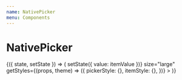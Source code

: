 ```yaml
---
name: NativePicker
menu: Components
---
```



# NativePicker

<Playground>
  <State initial={{ value: 'js' }}>
    {({ state, setState }) => (
      <NativePicker
        selectedValue={state.value}
        onValueChange={(itemValue, itemIndex) => setState({ value: itemValue })}
        size="large"
        getStyles={(props, theme) => ({
          pickerStyle: {},
          itemStyle: {},
        })}
      >
        <NativePickerItem label="C" value="c" />
        <NativePickerItem label="C#" value="c#" />
        <NativePickerItem label="C++" value="c++" />
        <NativePickerItem label="CSS" value="css" />
        <NativePickerItem label="Elixir" value="elixir" />
        <NativePickerItem label="Elm" value="elm" />
        <NativePickerItem label="Erlang" value="erlang" />
        <NativePickerItem label="Go" value="go" />
        <NativePickerItem label="Haskell" value="haskell" />
        <NativePickerItem label="HTML" value="html" />
        <NativePickerItem label="Java" value="java" />
        <NativePickerItem label="JavaScript" value="js" />
        <NativePickerItem label="Lua" value="lua" />
        <NativePickerItem label="Python" value="python" />
        <NativePickerItem label="R" value="r" />
        <NativePickerItem label="Ruby" value="ruby" />
        <NativePickerItem label="Rust" value="rust" />
        <NativePickerItem label="Switft" value="swift" />
        <NativePickerItem label="Typescript" value="typescript" />
      </NativePicker>
    )}
  </State>
</Playground>
